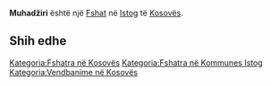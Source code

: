 {{Fshat në Kosovës
 | Emri                = Muhadžiri
| srp_N_name = Muhadžiri
| srp_N_FULL_NAME_RO = Muhadžiri
| srp_N_FULL_NAME_ND_RO = Muhadziri
| srp_N_SORT_NAME_RG = MUHADZIRI
| srp_N_FULL_NAME_RG = Muhadžiri
| srp_N_FULL_NAME_ND_RG = Muhadziri
| srp_V_name = Muadžiri
| srp_V_FULL_NAME_RO = Muadžiri
| srp_V_FULL_NAME_ND_RO = Muadziri
| srp_V_SORT_NAME_RG = MUADZIRI
| srp_V_FULL_NAME_RG = Muadžiri
| srp_V_FULL_NAME_ND_RG = Muadziri

 | Emri (Rasa dhanore) = 
 | Figura              = 
 | Shteti              = Kosovo
 | Komuna              = Istog
 | Kodi postar         = 
 | Sipërfaqja          = 

 | Popullsia           = 

 | Regj. i popullsisë  = 
 | Dend. e popullsisë  = 
 | Faqja zyrtare       = 
 <!--- Koordinatat ----> 
 | Gjerësia            = 42.485278
 | Gjatësia            = 21.5075
 | Lartësia            = 
}}
'''Muhadžiri''' është një [[Fshat]] në [[Istog]] të [[Kosovës]].

<!-- == Gjeografia == -->
<!-- == Historia == -->
<!-- == Demografia == -->
== Shih edhe ==
{{Komuna Istog}}
{{Kosovo-Administrata-Cung}}

[[Kategoria:Fshatra në Kosovës]]
[[Kategoria:Fshatra në Kommunes Istog]]
[[Kategoria:Vendbanime në Kosovës]]
